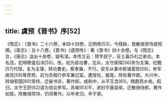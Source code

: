 ```yaml
---
---
---
```

title: 虞预《晋书》序[52]
---




《隋志》：《晋书》二十六卷，本四十四卷，讫明帝[53]，今残缺，晋散骑常侍虞预撰。《唐志》：五十八卷。《晋书》《虞预传》：著《晋书》四十余卷。与《隋志》合，《唐志》溢出十余卷，疑有误。本传又云：预字叔宁，征士喜[54]之弟也。本名茂，犯明穆皇后讳[55]，改。初为县功曹，见斥。太守庾琛[56]命为主簿。纪瞻[57]代琛，复为主簿，转功曹史。察孝廉，不行。安东从事中郎诸葛恢[58]，参军庾亮[59]等荐预，召为丞相行参军兼记室。遭母忧，服竟，除佐著作郎。大兴中，转琅邪国[60]常侍，迁秘书丞，著作郎。咸和中，从平王含[61]，赐爵西乡侯。假归，太守王舒[62]请为谘议参军。苏峻[63]平，进封平康县侯，迁散骑侍郎，著作如故。除散骑常侍，仍领著作。以年老归，卒于家。